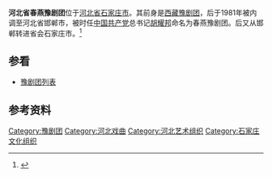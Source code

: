 '''河北省春燕豫剧团'''位于[[河北省|河北省]][[石家庄市|石家庄市]]。其前身是[[西藏豫剧团|西藏豫剧团]]，后于1981年被内调至河北省邯郸市，被时任[[中国共产党|中国共产党]]总书记[[胡耀邦|胡耀邦]]命名为春燕豫剧团。后又从邯郸转进省会石家庄市。<ref>{{cite web|url=http://info.tibet.cn/periodical/xzwx/2011/04/201108/t20110808_1115561.html|title=西藏革命文艺队伍中的豫剧团|publisher=西藏文学|date=|language=zh-hans|deadurl=yes|archiveurl=https://web.archive.org/web/20160304110953/http://info.tibet.cn/periodical/xzwx/2011/04/201108/t20110808_1115561.html|archivedate=2016-03-04}}</ref>

==参看==
*[[豫剧团列表|豫剧团列表]]

== 参考资料 ==
{{reflist}}
{{豫剧名角}}

[[Category:豫剧团|Category:豫剧团]]
[[Category:河北戏曲|Category:河北戏曲]]
[[Category:河北艺术组织|Category:河北艺术组织]]
[[Category:石家庄文化组织|Category:石家庄文化组织]]